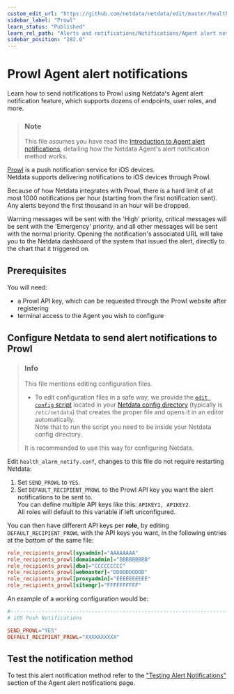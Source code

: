 ```yaml
---
custom_edit_url: "https://github.com/netdata/netdata/edit/master/health/notifications/prowl/README.md"
sidebar_label: "Prowl"
learn_status: "Published"
learn_rel_path: "Alerts and notifications/Notifications/Agent alert notifications"
sidebar_position: "282.0"
---
```

# Prowl Agent alert notifications

Learn how to send notifications to Prowl using Netdata's Agent alert notification feature, which supports dozens of endpoints, user roles, and more.

> ### Note
>
> This file assumes you have read the [Introduction to Agent alert notifications](/docs/alerts-and-notifications/notifications/agent-alert-notifications), detailing how the Netdata Agent's alert notification method works.

[Prowl](https://www.prowlapp.com/) is a push notification service for iOS devices.  
Netdata supports delivering notifications to iOS devices through Prowl.

Because of how Netdata integrates with Prowl, there is a hard limit of
at most 1000 notifications per hour (starting from the first notification
sent). Any alerts beyond the first thousand in an hour will be dropped.

Warning messages will be sent with the 'High' priority, critical messages
will be sent with the 'Emergency' priority, and all other messages will
be sent with the normal priority.  Opening the notification's associated
URL will take you to the Netdata dashboard of the system that issued
the alert, directly to the chart that it triggered on.

## Prerequisites

You will need:

- a Prowl API key, which can be requested through the Prowl website after registering
- terminal access to the Agent you wish to configure

## Configure Netdata to send alert notifications to Prowl

> ### Info
>
> This file mentions editing configuration files.  
>
> - To edit configuration files in a safe way, we provide the [`edit config` script](/docs/getting-started/manage-and-configure/configuration#use-edit-config-to-edit-configuration-files) located in your [Netdata config directory](/docs/getting-started/manage-and-configure/configuration#the-netdata-config-directory) (typically is `/etc/netdata`) that creates the proper file and opens it in an editor automatically.  
> Note that to run the script you need to be inside your Netdata config directory.
>
> It is recommended to use this way for configuring Netdata.

Edit `health_alarm_notify.conf`, changes to this file do not require restarting Netdata:

1. Set `SEND_PROWL` to `YES`.
2. Set `DEFAULT_RECIPIENT_PROWL` to the Prowl API key you want the alert notifications to be sent to.  
   You can define multiple API keys like this: `APIKEY1, APIKEY2`.  
   All roles will default to this variable if left unconfigured.

You can then have different API keys per **role**, by editing `DEFAULT_RECIPIENT_PROWL` with the API keys you want, in the following entries at the bottom of the same file:

```conf
role_recipients_prowl[sysadmin]="AAAAAAAA"
role_recipients_prowl[domainadmin]="BBBBBBBBB"
role_recipients_prowl[dba]="CCCCCCCCC"
role_recipients_prowl[webmaster]="DDDDDDDDDD"
role_recipients_prowl[proxyadmin]="EEEEEEEEEE"
role_recipients_prowl[sitemgr]="FFFFFFFFFF"
```

An example of a working configuration would be:

```conf
#------------------------------------------------------------------------------
# iOS Push Notifications

SEND_PROWL="YES"
DEFAULT_RECIPIENT_PROWL="XXXXXXXXXX"
```

## Test the notification method

To test this alert notification method refer to the ["Testing Alert Notifications"](/docs/alerts-and-notifications/notifications/agent-alert-notifications#testing-alert-notifications) section of the Agent alert notifications page.
